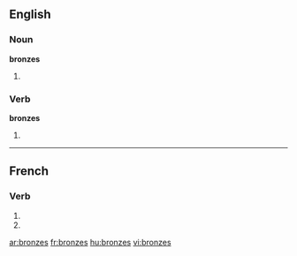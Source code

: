 {{see|bronzés}}
==English==

===Noun===
'''bronzes'''

# {{plural of|[[bronze]]}}

===Verb===
'''bronzes'''

# {{third-person singular of|[[bronze]]}}

----

==French==

===Verb===
{{fr-verb-form}}

# {{form of|[[second-person|Second-person]] [[singular]] [[present indicative]]|bronzer|lang=French}}
# {{form of|Second-person singular [[present subjunctive]]|bronzer |lang=French}}

[[ar:bronzes]]
[[fr:bronzes]]
[[hu:bronzes]]
[[vi:bronzes]]
